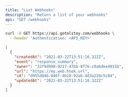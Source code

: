 ```yaml
---
title: "List Webhooks"
description: "Return a list of your webhooks"
api: "GET /webhooks"
---
```


<RequestExample>

```bash Request
curl -X GET https://api.gotolstoy.com/webhooks \
  --header 'Authentication: <API_KEY>'
```

</RequestExample>

<ResponseExample>

```json Response
[
  {
    "createdAt": "2021-03-22T13:51:16.322Z",
    "event": "response_summary",
    "owner": "32f9d998-9217-47bb-8f76-c0a6dee4931b",
    "url": "https://my.web.hook.url",
    "id": "d955d84b-046f-4b28-92ab-4d3a228c5c04",
    "updatedAt": "2021-03-22T13:51:16.322Z"
  }
]
```

</ResponseExample>
